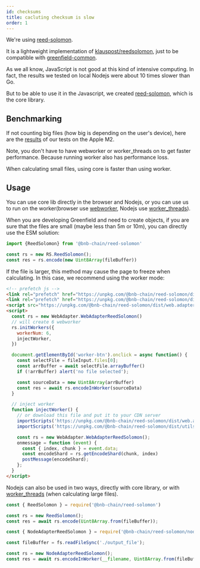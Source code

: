 ```yaml
---
id: checksums
title: cacluting checksum is slow
order: 1
---
```



We're using [reed-solomon](https://github.com/bnb-chain/greenfield-js-sdk/tree/main/packages/reed-solomon).

It is a lightweight implementation of [klauspost/reedsolomon](https://github.com/klauspost/reedsolomon), just to be compatible with [greenfield-common](https://github.com/bnb-chain/greenfield-common/blob/master/go/hash/hash.go).

As we all know, JavaScript is not good at this kind of intensive computing. In fact, the results we tested on local Nodejs were about 10 times slower than Go.

But to be able to use it in the Javascript, we created [reed-solomon](https://github.com/bnb-chain/greenfield-js-sdk/tree/main/packages/reed-solomon), which is the core library.

## Benchmarking

If not counting big files (how big is depending on the user's device), here are the [results](https://github.com/bnb-chain/greenfield-js-sdk/blob/main/packages/reed-solomon/benchmark.md) of our tests on the Apple M2.

Note, you don't have to have webworker or worker_threads on to get faster performance. Because running worker also has performance loss.

When calculating small files, using core is faster than using worker.

## Usage

You can use core lib directly in the browser and Nodejs, or you can use us to run on the worker(browser use [webworker](https://developer.mozilla.org/en-US/docs/Web/API/Web_Workers_API/Using_web_workers), Nodejs use [worker_threads]((https://nodejs.org/api/worker_threads.html))).

<Tabs groupId="example">

<TabItem value="browser" label="Browser">

When you are developing Greenfield and need to create objects, if you are sure that the files are small (maybe less than 5m or 10m), you can directly use the ESM solution:

```javascript title="core lib"
import {ReedSolomon} from '@bnb-chain/reed-solomon'

const rs = new RS.ReedSolomon();
const res = rs.encode(new Uint8Array(fileBuffer))
```

If the file is larger, this method may cause the page to freeze when calculating. In this case, we recommend using the worker mode:

```html title="web worker"
<!-- prefetch js -->
<link rel="prefetch" href="https://unpkg.com/@bnb-chain/reed-solomon/dist/web.adapter.aio.js" />
<link rel="prefetch" href="https://unpkg.com/@bnb-chain/reed-solomon/dist/utils.aio.js" />
<script src="https://unpkg.com/@bnb-chain/reed-solomon/dist/web.adapter.aio.js"></script>
<script>
  const rs = new WebAdapter.WebAdapterReedSolomon()
  // will create 6 webworker
  rs.initWorkers({
    workerNum: 6,
    injectWorker,
  })

  document.getElementById('worker-btn').onclick = async function() {
    const selectFile = fileInput.files[0];
    const arrBuffer = await selectFile.arrayBuffer()
    if (!arrBuffer) alert('no file selected');

    const sourceData = new Uint8Array(arrBuffer)
    const res = await rs.encodeInWorker(sourceData)
  }

  // inject worker
  function injectWorker() {
    // or download this file and put it to your CDN server
    importScripts('https://unpkg.com/@bnb-chain/reed-solomon/dist/web.adapter.aio.js');
    importScripts('https://unpkg.com/@bnb-chain/reed-solomon/dist/utils.aio.js');

    const rs = new WebAdapter.WebAdapterReedSolomon();
    onmessage = function (event) {
      const { index, chunk } = event.data;
      const encodeShard = rs.getEncodeShard(chunk, index)
      postMessage(encodeShard);
    };
  }
</script>
```

</TabItem>
<TabItem value="nodejs" label="Nodejs">

Nodejs can also be used in two ways, directly with core library, or with [worker_threads](https://nodejs.org/api/worker_threads.html) (when calculating large files).

```js title="core lib"
const { ReedSolomon } = require('@bnb-chain/reed-solomon')

const rs = new ReedSolomon();
const res = await rs.encode(Uint8Array.from(fileBuffer));
```

```js title="worker_threads"
const { NodeAdapterReedSolomon } = require('@bnb-chain/reed-solomon/node.adapter');

const fileBuffer = fs.readFileSync('./output_file');

const rs = new NodeAdapterReedSolomon();
const res = await rs.encodeInWorker(__filename, Uint8Array.from(fileBuffer))
```

</TabItem>
</Tabs>

